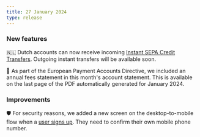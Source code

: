```yaml
---
title: 27 January 2024
type: release
---
```


<h3>New features</h3>

🇳🇱 Dutch accounts can now receive incoming [Instant SEPA Credit Transfers](/topics/payments/credit-transfers/sepa). Outgoing instant transfers will be available soon.

💸 As part of the European Payment Accounts Directive, we included an annual fees statement in this month's account statement.
This is available on the last page of the PDF automatically generated for January 2024.

<h3>Improvements</h3>

🛡️ For security reasons, we added a new screen on the desktop-to-mobile flow when a [user signs up](/topics/users#signup).
They need to confirm their own mobile phone number.
